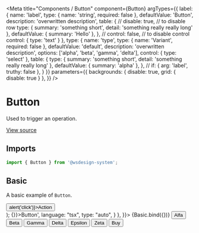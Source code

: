 
<Meta
  title="Components / Button"
  component={Button}
  argTypes={{
    label: {
      name: 'label',
      type: { name: 'string', required: false },
      defaultValue: 'Button',
      description: 'overwritten description',
      table: {
        // disable: true, // to disable row
        type: {
          summary: 'something short',
          detail: 'something really really long'
        },
        defaultValue: { summary: 'Hello' },
      },
      // control: false, // to disable control
      control: {
        type: 'text'
      }
    },
    type: {
      name: 'type',
      type: { name: 'Variant', required: false },
      defaultValue: 'default',
      description: 'overwritten description',
      options: ['alpha', 'beta', 'gamma', 'delta'],
      control: { type: 'select' },
      table: {
        type: {
          summary: 'something short',
          detail: 'something really really long'
        },
        defaultValue: { summary: 'alpha' },
      },
      // if: { arg: 'label', truthy: false },
    }
  }}
  parameters={{
    backgrounds: { disable: true, grid: { disable: true } },
  }}
/>

# Button

Used to trigger an operation.

[View source](https://github.com/actarian/wsdesign-system/tree/main/@components/button)

## Imports

```js
import { Button } from '@wsdesign-system';
```

<!--
## Props

<ArgsTable of={ButtonProps} />
-->

## Basic

A basic example of `Button`.

  <div style={{ margin: '0 1em' }}>
    <Button {...args} onClick={() => alert('click')}>Action</Button>
  </div>
</>);

<Canvas>
  <Story name="basic" args={{ type: 'default' }} parameters={{
    docs: {
      source: {
        code: '<Button onClick={() => {}}>Button</Button>',
        language: "tsx",
        type: "auto",
      }
    },
  }}>
    {Basic.bind({})}
  </Story>
</Canvas>

<Canvas>
  <Story name="alfa">
    <Button type="alfa">Alfa</Button>
  </Story>
  <Story name="beta">
    <Button type="beta">Beta</Button>
  </Story>
  <Story name="gamma">
    <Button type="gamma">Gamma</Button>
  </Story>
  <Story name="delta">
    <Button type="delta">Delta</Button>
  </Story>
  <Story name="epsilon">
    <Button type="epsilon">Epsilon</Button>
  </Story>
  <Story name="zeta">
    <Button type="zeta">Zeta</Button>
  </Story>
</Canvas>

<Canvas>
  <Story name="with icon">
    <Button type="alfa"><span>Buy</span> <ShoppingCart /></Button>
  </Story>
</Canvas>
